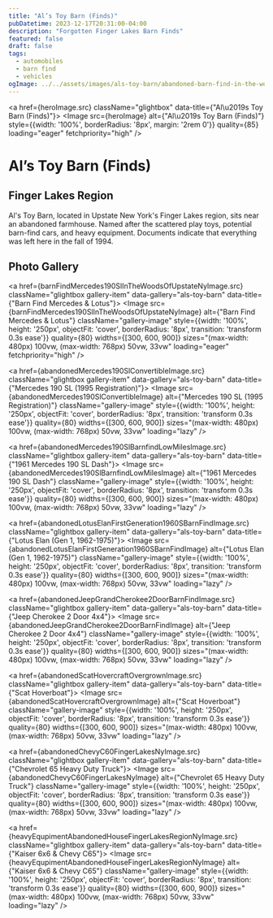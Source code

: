 ```yaml
---
title: "Al’s Toy Barn (Finds)"
pubDatetime: 2023-12-17T20:31:00-04:00
description: "Forgotten Finger Lakes Barn Finds"
featured: false
draft: false
tags:
  - automobiles
  - barn find
  - vehicles
ogImage: ../../assets/images/als-toy-barn/abandoned-barn-find-in-the-woods-new-york.jpg
---
```




<a href={heroImage.src} className="glightbox" data-title={"Al\u2019s Toy Barn (Finds)"}>
  <Image 
    src={heroImage} 
    alt={"Al\u2019s Toy Barn (Finds)"}
    style={{width: '100%', borderRadius: '8px', margin: '2rem 0'}}
    quality={85}
    loading="eager"
    fetchpriority="high"
  />
</a>

# Al’s Toy Barn (Finds)
## Finger Lakes Region

Al's Toy Barn, located in Upstate New York's Finger Lakes region, sits near an abandoned farmhouse. Named after the scattered play toys, potential barn-find cars, and heavy equipment. Documents indicate that everything was left here in the fall of 1994.

## Photo Gallery

<div className="gallery gallery--two">

<a href={barnFindMercedes190SlInTheWoodsOfUpstateNyImage.src} className="glightbox gallery-item" data-gallery="als-toy-barn" data-title={"Barn Find Mercedes & Lotus"}>
  <Image 
    src={barnFindMercedes190SlInTheWoodsOfUpstateNyImage} 
    alt={"Barn Find Mercedes & Lotus"}
    className="gallery-image" 
    style={{width: '100%', height: '250px', objectFit: 'cover', borderRadius: '8px', transition: 'transform 0.3s ease'}}
    quality={80}
    widths={[300, 600, 900]}
    sizes="(max-width: 480px) 100vw, (max-width: 768px) 50vw, 33vw"
    loading="eager"
    fetchpriority="high"
  />
</a>

<a href={abandonedMercedes190SlConvertibleImage.src} className="glightbox gallery-item" data-gallery="als-toy-barn" data-title={"Mercedes 190 SL (1995 Registration)"}>
  <Image 
    src={abandonedMercedes190SlConvertibleImage} 
    alt={"Mercedes 190 SL (1995 Registration)"}
    className="gallery-image" 
    style={{width: '100%', height: '250px', objectFit: 'cover', borderRadius: '8px', transition: 'transform 0.3s ease'}}
    quality={80}
    widths={[300, 600, 900]}
    sizes="(max-width: 480px) 100vw, (max-width: 768px) 50vw, 33vw"
    loading="lazy"
  />
</a>

<a href={abandonedMercedes190SlBarnfindLowMilesImage.src} className="glightbox gallery-item" data-gallery="als-toy-barn" data-title={"1961 Mercedes 190 SL Dash"}>
  <Image 
    src={abandonedMercedes190SlBarnfindLowMilesImage} 
    alt={"1961 Mercedes 190 SL Dash"}
    className="gallery-image" 
    style={{width: '100%', height: '250px', objectFit: 'cover', borderRadius: '8px', transition: 'transform 0.3s ease'}}
    quality={80}
    widths={[300, 600, 900]}
    sizes="(max-width: 480px) 100vw, (max-width: 768px) 50vw, 33vw"
    loading="lazy"
  />
</a>

<a href={abandonedLotusElanFirstGeneration1960SBarnFindImage.src} className="glightbox gallery-item" data-gallery="als-toy-barn" data-title={"Lotus Elan (Gen 1, 1962-1975)"}>
  <Image 
    src={abandonedLotusElanFirstGeneration1960SBarnFindImage} 
    alt={"Lotus Elan (Gen 1, 1962-1975)"}
    className="gallery-image" 
    style={{width: '100%', height: '250px', objectFit: 'cover', borderRadius: '8px', transition: 'transform 0.3s ease'}}
    quality={80}
    widths={[300, 600, 900]}
    sizes="(max-width: 480px) 100vw, (max-width: 768px) 50vw, 33vw"
    loading="lazy"
  />
</a>

<a href={abandonedJeepGrandCherokee2DoorBarnFindImage.src} className="glightbox gallery-item" data-gallery="als-toy-barn" data-title={"Jeep Cherokee 2 Door 4x4"}>
  <Image 
    src={abandonedJeepGrandCherokee2DoorBarnFindImage} 
    alt={"Jeep Cherokee 2 Door 4x4"}
    className="gallery-image" 
    style={{width: '100%', height: '250px', objectFit: 'cover', borderRadius: '8px', transition: 'transform 0.3s ease'}}
    quality={80}
    widths={[300, 600, 900]}
    sizes="(max-width: 480px) 100vw, (max-width: 768px) 50vw, 33vw"
    loading="lazy"
  />
</a>

<a href={abandonedScatHovercraftOvergrownImage.src} className="glightbox gallery-item" data-gallery="als-toy-barn" data-title={"Scat Hoverboat"}>
  <Image 
    src={abandonedScatHovercraftOvergrownImage} 
    alt={"Scat Hoverboat"}
    className="gallery-image" 
    style={{width: '100%', height: '250px', objectFit: 'cover', borderRadius: '8px', transition: 'transform 0.3s ease'}}
    quality={80}
    widths={[300, 600, 900]}
    sizes="(max-width: 480px) 100vw, (max-width: 768px) 50vw, 33vw"
    loading="lazy"
  />
</a>

<a href={abandonedChevyC60FingerLakesNyImage.src} className="glightbox gallery-item" data-gallery="als-toy-barn" data-title={"Chevrolet 65 Heavy Duty Truck"}>
  <Image 
    src={abandonedChevyC60FingerLakesNyImage} 
    alt={"Chevrolet 65 Heavy Duty Truck"}
    className="gallery-image" 
    style={{width: '100%', height: '250px', objectFit: 'cover', borderRadius: '8px', transition: 'transform 0.3s ease'}}
    quality={80}
    widths={[300, 600, 900]}
    sizes="(max-width: 480px) 100vw, (max-width: 768px) 50vw, 33vw"
    loading="lazy"
  />
</a>

<a href={heavyEqupimentAbandonedHouseFingerLakesRegionNyImage.src} className="glightbox gallery-item" data-gallery="als-toy-barn" data-title={"Kaiser 6x6 & Chevy C65"}>
  <Image 
    src={heavyEqupimentAbandonedHouseFingerLakesRegionNyImage} 
    alt={"Kaiser 6x6 & Chevy C65"}
    className="gallery-image" 
    style={{width: '100%', height: '250px', objectFit: 'cover', borderRadius: '8px', transition: 'transform 0.3s ease'}}
    quality={80}
    widths={[300, 600, 900]}
    sizes="(max-width: 480px) 100vw, (max-width: 768px) 50vw, 33vw"
    loading="lazy"
  />
</a>

</div>
